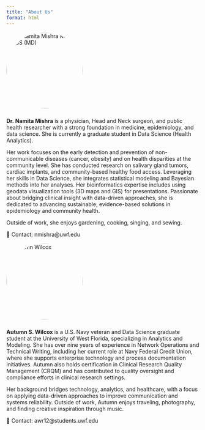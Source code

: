 ```yaml
---
title: "About Us"
format: html
---
```


<img src="images/namita.png" alt="Dr. Namita Mishra MPH, MBBS (MD)" style="width:200px; border-radius:50%; margin-bottom:10px;"/>

**Dr. Namita Mishra** is a physician, Head and Neck surgeon, and public health researcher with a strong foundation in medicine, epidemiology, and data science. She is currently a graduate student in Data Science (Health Analytics).

Her work focuses on the early detection and prevention of non-communicable diseases (cancer, obesity) and on health disparities at the community level. She has conducted research on salivary gland tumors, cardiac implants, and community-based healthy food access. Leveraging her skills in Data Science, she integrates statistical modeling and Bayesian methods into her analyses. Her bioinformatics expertise includes using geodata visualization tools (3D maps and GIS) for presentations. Passionate about bridging clinical insight with data-driven approaches, she is dedicated to advancing sustainable, evidence-based solutions in epidemiology and community health.

Outside of work, she enjoys gardening, cooking, singing, and sewing.

📧 Contact: nmishra\@uwf.edu

<img src="images/autumn.jpeg" alt="Autumn Wilcox" style="width:200px; border-radius:50%; margin-bottom:10px;"/>

**Autumn S. Wilcox** is a U.S. Navy veteran and Data Science graduate student at the University of West Florida, specializing in Analytics and Modeling. She has over nine years of experience in Network Operations and Technical Writing, including her current role at Navy Federal Credit Union, where she supports enterprise technology and process documentation initiatives. Autumn also holds certification in Clinical Research Quality Management (CRQM) and has contributed to quality oversight and compliance efforts in clinical research settings.

Her background bridges technology, analytics, and healthcare, with a focus on applying data-driven approaches to improve communication and systems reliability. Outside of work, Autumn enjoys traveling, photography, and finding creative inspiration through music.

📧 Contact: awr12\@students.uwf.edu
